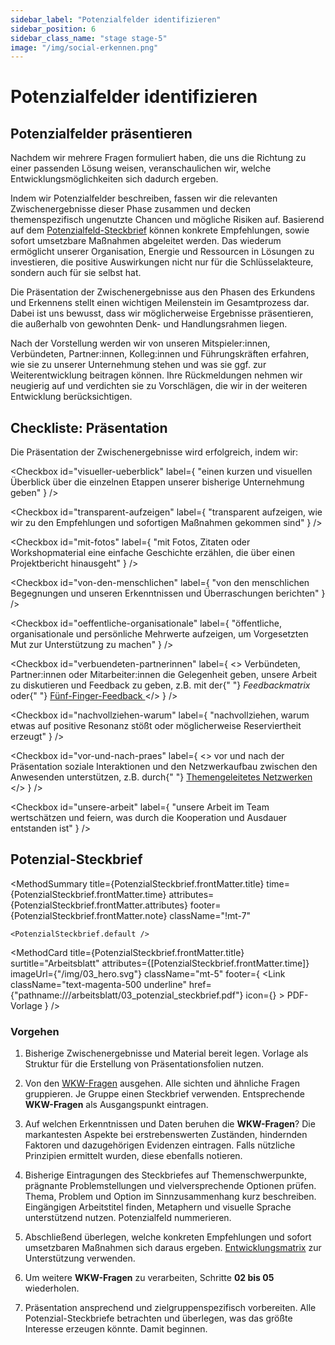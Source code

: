 ```yaml
---
sidebar_label: "Potenzialfelder identifizieren"
sidebar_position: 6
sidebar_class_name: "stage stage-5"
image: "/img/social-erkennen.png"
---
```



# Potenzialfelder identifizieren

## Potenzialfelder präsentieren

Nachdem wir mehrere Fragen formuliert haben, die uns die Richtung zu einer passenden Lösung weisen, veranschaulichen wir, welche Entwicklungsmöglichkeiten sich dadurch ergeben.

Indem wir Potenzialfelder beschreiben, fassen wir die relevanten Zwischenergebnisse dieser Phase zusammen und decken themenspezifisch ungenutzte Chancen und mögliche Risiken auf. Basierend auf dem [Potenzialfeld-Steckbrief](#potenzial-steckbrief) können konkrete Empfehlungen, sowie sofort umsetzbare Maßnahmen abgeleitet werden. Das wiederum ermöglicht unserer Organisation, Energie und Ressourcen in Lösungen zu investieren, die positive Auswirkungen nicht nur für die Schlüsselakteure, sondern auch für sie selbst hat.

Die Präsentation der Zwischenergebnisse aus den Phasen des Erkundens und Erkennens stellt einen wichtigen Meilenstein im Gesamtprozess dar. Dabei ist uns bewusst, dass wir möglicherweise Ergebnisse präsentieren, die außerhalb von gewohnten Denk- und Handlungsrahmen liegen.

Nach der Vorstellung werden wir von unseren Mitspieler:innen, Verbündeten, Partner:innen, Kolleg:innen und Führungskräften erfahren, wie sie zu unserer Unternehmung stehen und was sie ggf. zur Weiterentwicklung beitragen können. Ihre Rückmeldungen nehmen wir neugierig auf und verdichten sie zu Vorschlägen, die wir in der weiteren Entwicklung berücksichtigen.

## Checkliste: Präsentation

Die Präsentation der Zwischenergebnisse wird erfolgreich, indem wir:

<Checkbox
	id="visueller-ueberblick"
	label={
		"einen kurzen und visuellen Überblick über die einzelnen Etappen unserer bisherige Unternehmung geben"
	}
/>

<Checkbox
	id="transparent-aufzeigen"
	label={
		"transparent aufzeigen, wie wir zu den Empfehlungen und sofortigen Maßnahmen gekommen sind"
	}
/>

<Checkbox
	id="mit-fotos"
	label={
		"mit Fotos, Zitaten oder Workshopmaterial eine einfache Geschichte erzählen, die über einen Projektbericht hinausgeht"
	}
/>

<Checkbox
	id="von-den-menschlichen"
	label={
		"von den menschlichen Begegnungen und unseren Erkenntnissen und Überraschungen berichten"
	}
/>

<Checkbox
	id="oeffentliche-organisationale"
	label={
		"öffentliche, organisationale und persönliche Mehrwerte aufzeigen, um Vorgesetzten Mut zur Unterstützung zu machen"
	}
/>

<Checkbox
	id="verbuendeten-partnerinnen"
	label={
		<>
			Verbündeten, Partner:innen oder Mitarbeiter:innen die Gelegenheit geben,
			unsere Arbeit zu diskutieren und Feedback zu geben, z.B. mit der{" "}
			<i>Feedbackmatrix</i> oder{" "}
			<a href="/buch/vorbereiten/arbeitsgrundlagen-schaffen#fünf-finger-feedback">
				Fünf-Finger-Feedback
			</a>
		</>
	}
/>

<Checkbox
	id="nachvollziehen-warum"
	label={
		"nachvollziehen, warum etwas auf positive Resonanz stößt oder möglicherweise Reserviertheit erzeugt"
	}
/>

<Checkbox
	id="vor-und-nach-praes"
	label={
		<>
			vor und nach der Präsentation soziale Interaktionen und den Netzwerkaufbau
			zwischen den Anwesenden unterstützen, z.B. durch{" "}
			<a href="/buch/erkunden/blinde-flecken-aufdecken#themengeleitetes-netzwerken">
				Themengeleitetes Netzwerken
			</a>
		</>
	}
/>

<Checkbox
	id="unsere-arbeit"
	label={
		"unsere Arbeit im Team wertschätzen und feiern, was durch die Kooperation und Ausdauer entstanden ist"
	}
/>

## Potenzial-Steckbrief

<MethodSummary
	title={PotenzialSteckbrief.frontMatter.title}
	time={PotenzialSteckbrief.frontMatter.time}
	attributes={PotenzialSteckbrief.frontMatter.attributes}
	footer={PotenzialSteckbrief.frontMatter.note}
	className="!mt-7"
>
	<PotenzialSteckbrief.default />
</MethodSummary>

<MethodCard
	title={PotenzialSteckbrief.frontMatter.title}
	surtitle="Arbeitsblatt"
	attributes={[PotenzialSteckbrief.frontMatter.time]}
	imageUrl={"/img/03_hero.svg"}
	className="mt-5"
	footer={
		<Link
			className="text-magenta-500 underline"
			href={"pathname:///arbeitsblatt/03_potenzial_steckbrief.pdf"}
			icon={<EditIcon className="w-3 h-3 text-inherit" />}
		>
			PDF-Vorlage
		</Link>
	}
/>

### Vorgehen

1. Bisherige Zwischenergebnisse und Material bereit legen. Vorlage als Struktur für die Erstellung von Präsentationsfolien nutzen.

2. Von den [WKW-Fragen](/buch/erkennen/potenziale-eingrenzen#wie-können-wir-fragen) ausgehen. Alle sichten und ähnliche Fragen gruppieren. Je Gruppe einen Steckbrief verwenden. Entsprechende **WKW-Fragen** als Ausgangspunkt eintragen.

3. Auf welchen Erkenntnissen und Daten beruhen die **WKW-Fragen**? Die markantesten Aspekte bei erstrebenswerten Zuständen, hindernden Faktoren und dazugehörigen Evidenzen eintragen. Falls nützliche Prinzipien ermittelt wurden, diese ebenfalls notieren.

4. Bisherige Eintragungen des Steckbriefes auf Themenschwerpunkte, prägnante Problemstellungen und vielversprechende Optionen prüfen. Thema, Problem und Option im Sinnzusammenhang kurz beschreiben. Eingängigen Arbeitstitel finden, Metaphern und visuelle Sprache unterstützend nutzen. Potenzialfeld nummerieren.

5. Abschließend überlegen, welche konkreten Empfehlungen und sofort umsetzbaren Maßnahmen sich daraus ergeben. [Entwicklungsmatrix](/buch/vorbereiten/ist-zustand-betrachten#entwicklungsmatrix) zur Unterstützung verwenden.

6. Um weitere **WKW-Fragen** zu verarbeiten, Schritte **02 bis 05** wiederholen.

7. Präsentation ansprechend und zielgruppenspezifisch vorbereiten. Alle Potenzial-Steckbriefe betrachten und überlegen, was das größte Interesse erzeugen könnte. Damit beginnen.
